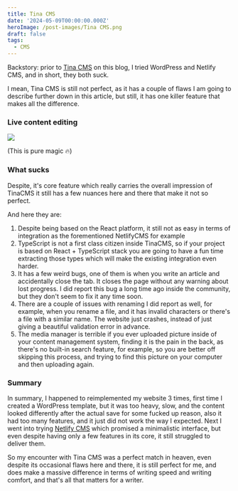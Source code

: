 ```yaml
---
title: Tina CMS
date: '2024-05-09T00:00:00.000Z'
heroImage: /post-images/Tina CMS.png
draft: false
tags:
  - CMS
---
```





Backstory: prior to [Tina CMS](https://tina.io/) on this blog, I tried WordPress and Netlify CMS, and in short, they both suck.

I mean, Tina CMS is still not perfect, as it has a couple of flaws I am going to describe further down in this article, but still, it has one killer feature that makes all the difference.

### Live content editing

![](</post-images/tina cms gif demo.gif>)

(This is pure magic 🔥)

### What sucks

Despite, it's core feature which really carries the overall impression of TinaCMS it still has a few nuances here and there that make it not so perfect.

And here they are:

1. Despite being based on the React platform, it still not as easy in terms of integration as the forementioned NetlifyCMS for example
2. TypeScript is not a first class citizen inside TinaCMS, so if your project is based on React + TypeScript stack you are going to have a fun time extracting those types which will make the existing integration even harder.
3. It has a few weird bugs, one of them is when you write an article and accidentally close the tab. It closes the page without any warning about lost progress. I did report this bug a long time ago inside the community, but they don't seem to fix it any time soon.
4. There are a couple of issues with renaming I did report as well, for example, when you rename a file, and it has invalid characters or there's a file with a similar name. The website just crashes, instead of just giving a beautiful validation error in advance.
5. The media manager is terrible if you ever uploaded picture inside of your content management system, finding it is the pain in the back, as there's no built-in search feature, for example, so you are better off skipping this process, and trying to find this picture on your computer and then uploading again.

### Summary

In summary, I happened to reimplemented my website 3 times, first time I created a WordPress template, but it was too heavy, slow, and the content looked differently after the actual save for some fucked up reason, also it had too many features, and it just did not work the way I expected. Next I went into trying [Netlify CMS](https://alex-code.com/post/2023-06-06-why-you-should-not-use-netlify-cms) which promised a minimalistic interface, but even despite having only a few features in its core, it still struggled to deliver them.

So my encounter with Tina CMS was a perfect match in heaven, even despite its occasional flaws here and there, it is still perfect for me, and does make a massive difference in terms of writing speed and writing comfort, and that's all that matters for a writer.
